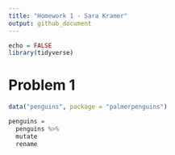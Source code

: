 ```yaml
---
title: "Homework 1 - Sara Kramer"
output: github_document
---
```


```r
echo = FALSE
library(tidyverse)
```

# Problem 1
```r
data("penguins", package = "palmerpenguins")

penguins = 
  penguins %>%
  mutate
  rename
  
```

